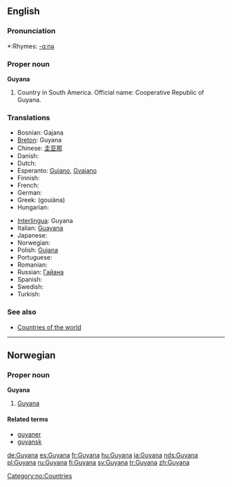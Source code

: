 ==English==

===Pronunciation===
*:Rhymes: [[Rhymes:English:-ɑːnə|-ɑːnə]]

===Proper noun===
'''Guyana'''
{{wikipedia}}

# Country in South America. Official name: Cooperative Republic of Guyana.

===Translations===
{{rfc-level|Translations at L3+ (AutoFormat would have corrected level of Translations)}}
{{top}}
* Bosnian: Gajana {{f}}
* [[Breton]]: Guyana
* Chinese: [[圭亚那]]
* Danish: {{t-|da|Guyana}}
* Dutch: {{t-|nl|Guyana}}
* Esperanto: [[Gujano]], [[Gvajano]]
* Finnish: {{t+|fi|Guyana}}
* French: {{t+|fr|Guyana|m}}
* German: {{t+|de|Guyana}}
* Greek: {{t|el|Γουιάνα|f|sc=Grek}} (gouiána)
* Hungarian: {{t+|hu|Guyana}}
{{mid}}
* [[Interlingua]]: Guyana
* Italian: [[Guayana]] {{f}}
* Japanese: {{t+|ja|ガイアナ|tr=gaiana|sc=Jpan}}
* Norwegian: {{t-|no|Guyana}}
* Polish: [[Gujana]]
* Portuguese: {{t+|pt|Guiana}}
* Romanian: {{t-|ro|Guyana|f}}
* Russian: [[Гайана]]
* Spanish: {{t+|es|Guyana}}
* Swedish: {{t+|sv|Guyana}}
* Turkish: {{t+|tr|Guyana}}
{{bottom}}

===See also===
* [[Countries of the world]]

----

==Norwegian==

===Proper noun===
'''Guyana'''

# [[Guyana#English|Guyana]]

====Related terms====
*[[guyaner]]
*[[guyansk]]

[[Category:no:Countries]]

[[de:Guyana]]
[[es:Guyana]]
[[fr:Guyana]]
[[hu:Guyana]]
[[ja:Guyana]]
[[nds:Guyana]]
[[pl:Guyana]]
[[ru:Guyana]]
[[fi:Guyana]]
[[sv:Guyana]]
[[tr:Guyana]]
[[zh:Guyana]]